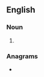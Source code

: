 ==English==

===Noun===
{{head|en|noun plural form}}

# {{plural of|dynamicist|lang=en}}

===Anagrams===
* {{anagrams|en|distamycins|dynasticism|mystacinids}}